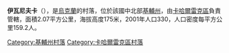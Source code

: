 {{coord|49|54|49|N|30|41|13|E|scale:30000|display=title}}

'''伊瓦尼夫卡'''（{{lang-uk|Іванівка}}），是[[烏克蘭|烏克蘭]]的村落，位於該國中北部[[基輔州|基輔州]]，由[[卡哈爾雷克區|卡哈爾雷克區]]負責管轄，面積2.07平方公里，海拔高度175米，2001年人口330，人口密度每平方公里159.2人。

{{DEFAULTSORT:Іванівка}}
[[Category:基輔州村落|Category:基輔州村落]]
[[Category:卡哈爾雷克區村落|Category:卡哈爾雷克區村落]]


{{Kiev-geo-stub}}